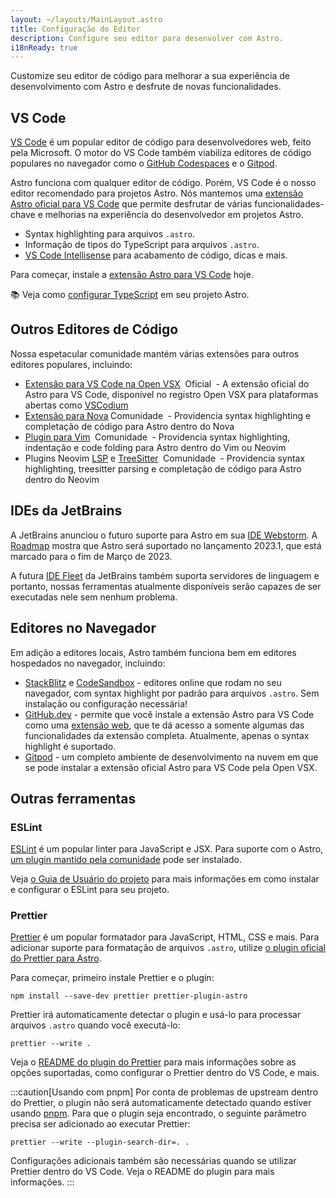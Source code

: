 ```yaml
---
layout: ~/layouts/MainLayout.astro
title: Configuração do Editor
description: Configure seu editor para desenvolver com Astro.
i18nReady: true
---
```




Customize seu editor de código para melhorar a sua experiência de desenvolvimento com Astro e desfrute de novas funcionalidades.

## VS Code

[VS Code](https://code.visualstudio.com) é um popular editor de código para desenvolvedores web, feito pela Microsoft. O motor do VS Code também viabiliza editores de código populares no navegador como o [GitHub Codespaces](https://github.com/features/codespaces) e o [Gitpod](https://gitpod.io).

Astro funciona com qualquer editor de código. Porém, VS Code é o nosso editor recomendado para projetos Astro. Nós mantemos uma [extensão Astro oficial para VS Code](https://marketplace.visualstudio.com/items?itemName=astro-build.astro-vscode) que permite desfrutar de várias funcionalidades-chave e melhorias na experiência do desenvolvedor em projetos Astro.

- Syntax highlighting para arquivos `.astro`.
- Informação de tipos do TypeScript para arquivos `.astro`.
- [VS Code Intellisense](https://code.visualstudio.com/docs/editor/intellisense) para acabamento de código, dicas e mais.

Para começar, instale a [extensão Astro para VS Code](https://marketplace.visualstudio.com/items?itemName=astro-build.astro-vscode) hoje.

📚 Veja como [configurar TypeScript](/pt-br/guides/typescript/) em seu projeto Astro.

## Outros Editores de Código

Nossa espetacular comunidade mantém várias extensões para outros editores populares, incluindo:

- [Extensão para VS Code na Open VSX](https://open-vsx.org/extension/astro-build/astro-vscode) <span style="margin: 0.25em;"><Badge variant="accent">Oficial</Badge></span> - A extensão oficial do Astro para VS Code, disponível no registro Open VSX para plataformas abertas como [VSCodium](https://vscodium.com/)
- [Extensão para Nova](https://extensions.panic.com/extensions/sciencefidelity/sciencefidelity.astro/)<span style="margin: 0.25em;"><Badge variant="neutral">Comunidade</Badge></span> - Providencia syntax highlighting e completação de código para Astro dentro do Nova
- [Plugin para Vim](https://github.com/wuelnerdotexe/vim-astro) <span style="margin: 0.25em;"><Badge variant="neutral">Comunidade</Badge></span> - Providencia syntax highlighting, indentação e code folding para Astro dentro do Vim ou Neovim
- Plugins Neovim [LSP](https://github.com/neovim/nvim-lspconfig/blob/master/doc/server_configurations.md#astro) e [TreeSitter](https://github.com/virchau13/tree-sitter-astro) <span style="margin: 0.25em;"><Badge variant="neutral">Comunidade</Badge></span> - Providencia syntax highlighting, treesitter parsing e completação de código para Astro dentro do Neovim

## IDEs da JetBrains

A JetBrains anunciou o futuro suporte para Astro em sua [IDE Webstorm](https://www.jetbrains.com/webstorm/). A [Roadmap](https://blog.jetbrains.com/webstorm/2022/12/webstorm-2023-1-roadmap/) mostra que Astro será suportado no lançamento 2023.1, que está marcado para o fim de Março de 2023.

A futura [IDE Fleet](https://www.jetbrains.com/fleet/) da JetBrains também suporta servidores de linguagem e portanto, nossas ferramentas atualmente disponíveis serão capazes de ser executadas nele sem nenhum problema.

## Editores no Navegador

Em adição a editores locais, Astro também funciona bem em editores hospedados no navegador, incluindo:

- [StackBlitz](https://stackblitz.com) e [CodeSandbox](https://codesandbox.io) - editores online que rodam no seu navegador, com syntax highlight por padrão para arquivos `.astro`. Sem instalação ou configuração necessária!
- [GitHub.dev](https://github.dev) - permite que você instale a extensão Astro para VS Code como uma [extensão web](https://code.visualstudio.com/api/extension-guides/web-extensions), que te dá acesso a somente algumas das funcionalidades da extensão completa. Atualmente, apenas o syntax highlight é suportado.
- [Gitpod](https://gitpod.io) - um completo ambiente de desenvolvimento na nuvem em que se pode instalar a extensão oficial Astro para VS Code pela Open VSX.

## Outras ferramentas

### ESLint

[ESLint](https://eslint.org/) é um popular linter para JavaScript e JSX. Para suporte com o Astro, [um plugin mantido pela comunidade](https://github.com/ota-meshi/eslint-plugin-astro) pode ser instalado.

Veja [o Guia de Usuário do projeto](https://ota-meshi.github.io/eslint-plugin-astro/user-guide/) para mais informações em como instalar e configurar o ESLint para seu projeto.

### Prettier

[Prettier](https://prettier.io/) é um popular formatador para JavaScript, HTML, CSS e mais. Para adicionar suporte para formatação de arquivos `.astro`, utilize [o plugin oficial do Prettier para Astro](https://github.com/withastro/prettier-plugin-astro).

Para começar, primeiro instale Prettier e o plugin:

```shell
npm install --save-dev prettier prettier-plugin-astro
```

Prettier irá automaticamente detectar o plugin e usá-lo para processar arquivos `.astro` quando você executá-lo:

```shell
prettier --write .
```

Veja o [README do plugin do Prettier](https://github.com/withastro/prettier-plugin-astro/blob/main/README.md) para mais informações sobre as opções suportadas, como configurar o Prettier dentro do VS Code, e mais.

:::caution[Usando com pnpm]
Por conta de problemas de upstream dentro do Prettier, o plugin não será automaticamente detectado quando estiver usando [pnpm](https://pnpm.io/). Para que o plugin seja encontrado, o seguinte parâmetro precisa ser adicionado ao executar Prettier:

```shell
prettier --write --plugin-search-dir=. .
```

Configurações adicionais também são necessárias quando se utilizar Prettier dentro do VS Code. Veja o README do plugin para mais informações.
:::
